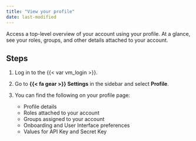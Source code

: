 ```yaml
---
title: "View your profile"
date: last-modified
---
```


Access a top-level overview of your account using your profile. At a glance, see your roles, groups, and other details attached to your account.

## Steps

1. Log in to the {{< var vm_login >}}.

2. Go to **{{< fa gear >}} Settings** in the sidebar and select **Profile**.

3. You can find the following on your profile page:

   - Profile details 
   - Roles attached to your account
   - Groups assigned to your account
   - Onboarding and User Interface preferences
   - Values for API Key and Secret Key
